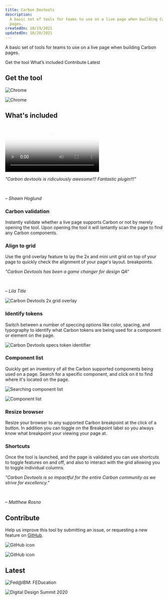 ```yaml
---
title: Carbon Devtools
description:
  A basic set of tools for teams to use on a live page when building Carbon
  pages.
createdOn: 10/19/2021
updatedOn: 10/20/2021
---
```


<PageDescription>

A basic set of tools for teams to use on a live page when building Carbon pages.

</PageDescription>

<AnchorLinks>
  <AnchorLink>Get the tool</AnchorLink>
  <AnchorLink>What’s included</AnchorLink>
  <AnchorLink>Contribute</AnchorLink>
  <AnchorLink>Latest</AnchorLink>
</AnchorLinks>

## Get the tool

<CardGroup>
<MiniCard
  linkProps={{ target: '_blank', rel: 'noopener' }}
  title="Install on Chrome"
  href="https://ibm.biz/carbon-devtools-chrome"
>

![Chrome](chrome-symbol.png)

</MiniCard>
<MiniCard
  linkProps={{ target: '_blank', rel: 'noopener' }}
  title="Install on Firefox"
  href="https://ibm.biz/carbon-devtools-firefox"
>

![Chrome](firefox-symbol.svg)

</MiniCard>
</CardGroup>

## What's included

<Row>
<Column colMd={8} colLg={8} noGutterSm>

<Video src="./carbon-devtools-demo.mp4" poster="./carbon-devtools.png" />

</Column>
<Column colMd={2} colLg={3} offsetMd={1} offsetLg={1}>
  <Aside>

_"Carbon devtools is ridiculously awesome!!! Fantastic plugin!!!"_

<br />

_– Shawn Hoglund_

  </Aside>
</Column>
</Row>

### Carbon validation

Instantly validate whether a live page supports Carbon or not by merely opening
the tool. Upon opening the tool it will isntantly scan the page to find any
Carbon components.

### Align to grid

<Row>
<Column colMd={8} colLg={8}>

Use the grid overlay feature to lay the 2x and mini unit grid on top of your
page to quickly check the alignment of your page's layout. breakpoints.

</Column>
<Column colMd={2} colLg={3} offsetMd={1} offsetLg={1}>
  <Aside>

_"Carbon Devtools has been a game changer for design QA"_

<br />

_– Lila Title_

  </Aside>
</Column>
</Row>

<Row>
<Column colMd={6} colLg={6} noGutterSm>

![Carbon Devtools 2x grid overlay](carbon-devtools-grid.png)

</Column>
</Row>

### Identify tokens

Switch between a number of speccing options like color, spacing, and typography
to identify what Carbon tokens are being used for a component or element on the
page.

<Row>
<Column colMd={6} colLg={6} noGutterSm>

![Carbon Devtools specs token identifier](carbon-devtools-specs.png)

</Column>
</Row>

### Component list

Quickly get an inventory of all the Carbon supported components being used on a
page. Search for a specific component, and click on it to find where it's
located on the page.

<Row>
<Column colMd={6} colLg={6} noGutterSm>
<GifPlayer>

![Searching component list](component-list-search.gif)

![Component list](component-list-static.png)

</GifPlayer>
</Column>
</Row>

### Resize browser

Resize your browser to any supported Carbon breakpoint at the click of a button.
In addition you can toggle on the Breakpoint label so you always know what
breakpoint your viewing your page at.

### Shortcuts

<Row>
<Column colMd={8} colLg={8}>

Once the tool is launched, and the page is validated you can use shortcuts to
toggle features on and off, and also to interact with the grid allowing you to
toggle individual columns.

</Column>
<Column colMd={2} colLg={3} offsetMd={1} offsetLg={1}>
  <Aside>

_"Carbon Devtools is so impactful for the entire Carbon community as we strive
for excellency."_

<br />

_– Matthew Rosno_

  </Aside>
</Column>
</Row>

## Contribute

Help us improve this tool by submitting an issue, or requesting a new feature on
[GitHub](https://ibm.biz/carbon-devtools).

<Row className="resource-card-group">
<Column colMd={4} colLg={4} noGutterSm noGutterMdLeft>
<ResourceCard
  title="Submit issue or feature"
  subTitle="Carbon Devtools"
  href="https://github.com/carbon-design-system/devtools/issues/new/choose">

![GitHub icon](./../../images/icon/github-icon.svg)

</ResourceCard>
</Column>
<Column colMd={4} colLg={4} noGutterSm noGutterMdLeft>
<ResourceCard
  title="View releases"
  subTitle="Carbon Devtools"
  href="https://github.com/carbon-design-system/devtools/releases">

![GitHub icon](./../../images/icon/github-icon.svg)

</ResourceCard>
</Column>
</Row>

## Latest

<Row>
<Column colMd={4} colLg={4} noGutterMdLeft>
<ArticleCard
  author="James Dow"
  readTime="Read time: 1 hr"
  title="FEDucation: Intro to Carbon Devtools web extension"
  href="https://ec.yourlearning.ibm.com/w3/playback/10133695"
  actionIcon="Launch">

![Fed@IBM: FEDucation](fed-at-ibm.png)

</ArticleCard>

</Column>
<Column colMd={4} colLg={4} noGutterMdLeft>
<ArticleCard
  author="Carbon for IBM.com team"
  readTime="Watch time: 3 hr"
  title="Digital Design Summit 2020: Day 2"
  href="https://ibm.ent.box.com/s/4qxdwnry8vo0bg1nerahj6ha4t8jx714/file/730958761081"
  actionIcon="Launch">

![Digital Design Summit 2020](digital-design-summit.png)

</ArticleCard>

</Column>
</Row>

